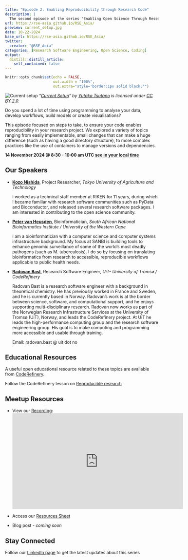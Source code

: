 ```yaml
---
title: "Episode 2: Enabling Reproducibility through Research Code"
description: |
  The second episode of the series "Enabling Open Science Through Research Code" jointly organised by RSE Asia Association and RSSE Africa.
url: https://rse-asia.github.io/RSE_Asia/
preview: current_setup.jpg
date: 10-22-2024
base_url: https://rse-asia.github.io/RSE_Asia/
twitter:
  creator: "@RSE_Asia"
categories: [Research Software Engineering, Open Science, Coding]
output:
  distill::distill_article:
    self_contained: false
---
```


```r
knitr::opts_chunk$set(echo = FALSE,
                      out.width = "100%",
                      out.extra="style='border:1px solid black;'")
```

![Current setup](current_setup.jpg)
_"[Current Setup](https://www.flickr.com/photos/23208360@N07/4532962327)" by [Yutaka Tsutano](https://www.flickr.com/photos/23208360@N07) is licensed under [CC BY 2.0](https://creativecommons.org/licenses/by/2.0/?ref=openverse)._

Do you spend a lot of time using programming to analyse your data, develop workflows, build models or create visualisations?

This episode focused on steps to take, to ensure your code enables reproducibility in your research project. We explored a variety of topics ranging from easily implementable, small changes that can make a huge difference (such as having a good directory structure), to more complex practices like the use of containers to manage versions and dependencies.

**14 November 2024 @ 8:30 - 10:00 am UTC [see in your local time](https://www.timeanddate.com/worldclock/fixedtime.html?msg=Reproducibility+and+Research+Software&iso=20241114T0830&p1=1440&ah=1&am=30)**

## Our Speakers

- **[Kozo Nishida](https://orcid.org/0000-0001-8501-7319)**,
  Project Researcher, _Tokyo University of Agriculture and Technology_
  
  I worked as a technical staff member at RIKEN for 11 years, during which I became familiar   with research software communities such as PyData and Bioconductor, and released several    research software packages. I am interested in contributing to the open science community.
  
- **[Peter van Heusden](https://www.linkedin.com/in/peter-van-heusden-030b082/)**,
  Bioinformatician, _South African National Bioinformatics Institute / University of the      Western Cape_
  
  I am a bioinformatician with a computer science and computer systems infrastructure         background. My focus at SANBI is building tools to enhance genomic surveillance of some of   the world’s most deadly pathogens (such as M. tuberculosis). I do so by focusing on         translating bioinformatics from research to accessible, reproducible workflows applicable   to public health needs.
  
- **[Radovan Bast](https://bast.fr/)**,
  Research Software Engineer, _UiT- University of Tromsø / CodeRefinery_

  Radovan Bast is a research software engineer with a background in theoretical chemistry.    He has previously worked in France and Sweden, and he is currently based in Norway.         Radovan’s work is at the border between science, software, and computational support, and   he enjoys supporting multi-disciplinary research. Radovan now works as part of the          Norwegian Research Infrastructure Services at the University of Tromsø (UiT), Norway, and   leads the CodeRefinery project. At UiT he leads the high-performance computing group and    the research software engineering group. His goal is to make computing and programming      more accessible and usable through training.

  Email: radovan.bast @ uit dot no

## Educational Resources

A useful open educational resource related to these topics are available from [CodeRefinery](https://coderefinery.org).

Follow the CodeRefinery lesson on [Reproducible research](https://coderefinery.github.io/reproducible-research/)

## Meetup Resources

- View our [Recording](https://youtu.be/y0z324Jwn4Y?si=LrEpY7jLGng_BMzD):
  <iframe width="560" height="315" src="https://www.youtube.com/embed/y0z324Jwn4Y" title="Enabling open science through research code - Episode 2" frameborder="0" allow="accelerometer; autoplay; clipboard-write; encrypted-media; gyroscope; picture-in-picture; web-share" referrerpolicy="strict-origin-when-cross-origin" allowfullscreen></iframe>
  
- Access our [Resources Sheet](https://doi.org/10.5281/zenodo.14195614)

- Blog post - _coming soon_

## Stay Connected

Follow our [LinkedIn page](https://www.linkedin.com/company/rse-asia-association/) to get the latest updates about this series
